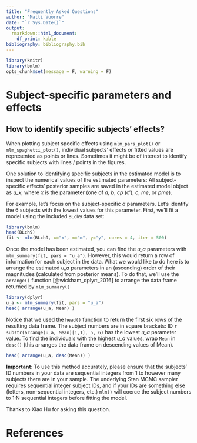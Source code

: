 ```yaml
---
title: "Frequently Asked Questions"
author: "Matti Vuorre"
date: "`r Sys.Date()`"
output: 
  rmarkdown::html_document:
    df_print: kable
bibliography: bibliography.bib
---
```


```r
library(knitr)
library(bmlm)
opts_chunk$set(message = F, warning = F)
```

# Subject-specific parameters and effects

## How to identify specific subjects' effects?

When plotting subject specific effects using `mlm_pars_plot()` or `mlm_spaghetti_plot()`, individual subjects' effects or fitted values are represented as points or lines. Sometimes it might be of interest to identify specific subjects with lines / points in the figures.

One solution to identifying specific subjects in the estimated model is to inspect the numerical values of the estimated parameters: All subject-specific effects' posterior samples are saved in the estimated model object as *u_x*, where *x* is the parameter (one of *a*, *b*, *cp* (c'), *c*, *me*, or *pme*). 

For example, let's focus on the subject-specific *a* parameters. Let's identify the 6 subjects with the lowest values for this parameter. First, we'll fit a model using the included `BLch9` data set:

```r
library(bmlm)
head(BLch9)
fit <- mlm(BLch9, x="x", m="m", y="y", cores = 4, iter = 500)
```

Once the model has been estimated, you can find the *u_a* parameters with `mlm_summary(fit, pars = "u_a")`. However, this would return a row of information for each subject in the data. What we would like to do here is to arrange the estimated *u_a* parameters in an (ascending) order of their magnitudes (calculated from posterior means). To do that, we'll use the `arrange()` function [@wickham_dplyr:_2016] to arrange the data frame returned by `mlm_summary()`

```r
library(dplyr)
u_a <- mlm_summary(fit, pars = "u_a")
head( arrange(u_a, Mean) )
```

Notice that we used the `head()` function to return the first six rows of the resulting data frame. The subject numbers are in square brackets: ID `r substr(arrange(u_a, Mean)[1,1], 5, 6)` has the lowest *u_a* parameter value. To find the individuals with the highest *u_a* values, wrap `Mean` in `desc()` (this arranges the data frame on descending values of Mean).

```r
head( arrange(u_a, desc(Mean)) )
```

**Important**: To use this method accurately, please ensure that the subjects' ID numbers in your data are sequential integers from 1 to however many subjects there are in your sample. The underlying Stan MCMC sampler requires sequential integer subject IDs, and if your IDs are something else (letters, non-sequential integers, etc.) `mlm()` will coerce the subject numbers to 1:N sequential integers before fitting the model.

Thanks to Xiao Hu for asking this question.

# References
